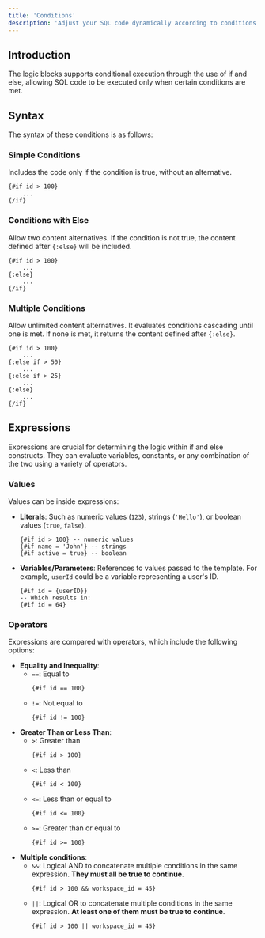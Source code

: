 ```yaml
---
title: 'Conditions'
description: 'Adjust your SQL code dynamically according to conditions'
---
```


## Introduction

The logic blocks supports conditional execution through the use of if and else, allowing SQL code to be executed only when certain conditions are met.

## Syntax

The syntax of these conditions is as follows:

### Simple Conditions
Includes the code only if the condition is true, without an alternative.

```
{#if id > 100}
    ...
{/if}
```

### Conditions with Else
Allow two content alternatives. If the condition is not true, the content defined after `{:else}` will be included.
   
```
{#if id > 100}
    ...
{:else}
    ...
{/if}
```

### Multiple Conditions
Allow unlimited content alternatives. It evaluates conditions cascading until one is met. If none is met, it returns the content defined after `{:else}`.

```
{#if id > 100}
    ...
{:else if > 50}
    ...
{:else if > 25}
    ...
{:else}
    ...
{/if}
```

## Expressions

Expressions are crucial for determining the logic within if and else constructs. They can evaluate variables, constants, or any combination of the two using a variety of operators.

### Values

Values can be inside expressions:

- **Literals**: Such as numeric values (`123`), strings (`'Hello'`), or boolean values (`true`, `false`).
    ```
    {#if id > 100} -- numeric values
    {#if name = 'John'} -- strings
    {#if active = true} -- boolean
    ```
- **Variables/Parameters**: References to values passed to the template. For example, `userId` could be a variable representing a user's ID.
    ```
    {#if id = {userID}} 
    -- Which results in:
    {#if id = 64} 
    ```

### Operators

Expressions are compared with operators, which include the following options:

- **Equality and Inequality**:
  - `==`: Equal to
    ```
    {#if id == 100}
    ```
  - `!=`: Not equal to
    ```
    {#if id != 100}
    ```
- **Greater Than or Less Than**:
  - `>`: Greater than
    ```
    {#if id > 100}
    ```
  - `<`: Less than
    ```
    {#if id < 100}
    ```
  - `<=`: Less than or equal to
    ```
    {#if id <= 100}
    ```
  - `>=`: Greater than or equal to
    ```
    {#if id >= 100}
    ```
- **Multiple conditions**:
  - `&&`: Logical AND to concatenate multiple conditions in the same expression. **They must all be true to continue**.
    ```
    {#if id > 100 && workspace_id = 45}
    ```
  - `||`: Logical OR to concatenate multiple conditions in the same expression. **At least one of them must be true to continue**.
    ```
    {#if id > 100 || workspace_id = 45}
    ```